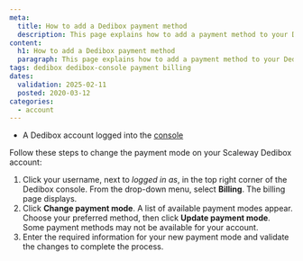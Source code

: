 ```yaml
---
meta:
  title: How to add a Dedibox payment method
  description: This page explains how to add a payment method to your Dedibox console.
content:
  h1: How to add a Dedibox payment method
  paragraph: This page explains how to add a payment method to your Dedibox console.
tags: dedibox dedibox-console payment billing
dates:
  validation: 2025-02-11
  posted: 2020-03-12
categories:
  - account
---
```


<Macro id="requirements" />

- A Dedibox account logged into the [console](https://console.online.net)

Follow these steps to change the payment mode on your Scaleway Dedibox account:

1. Click your username, next to _logged in as_, in the top right corner of the Dedibox console. From the drop-down menu, select **Billing**. The billing page displays.
2. Click **Change payment mode**. A list of available payment modes appear. Choose your preferred method, then click **Update payment mode**.
    <Message type="note">
      Some payment methods may not be available for your account.
    </Message>
3. Enter the required information for your new payment mode and validate the changes to complete the process.
